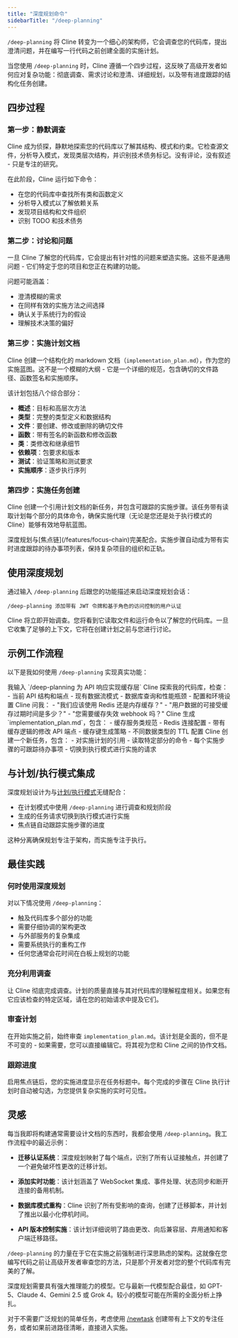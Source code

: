 ```yaml
---
title: "深度规划命令"
sidebarTitle: "/deep-planning"
---
```


`/deep-planning` 将 Cline 转变为一个细心的架构师，它会调查您的代码库，提出澄清问题，并在编写一行代码之前创建全面的实施计划。

当您使用 `/deep-planning` 时，Cline 遵循一个四步过程，这反映了高级开发者如何应对复杂功能：彻底调查、需求讨论和澄清、详细规划，以及带有进度跟踪的结构化任务创建。

## 四步过程

### 第一步：静默调查

Cline 成为侦探，静默地探索您的代码库以了解其结构、模式和约束。它检查源文件，分析导入模式，发现类层次结构，并识别技术债务标记。没有评论，没有叙述 - 只是专注的研究。

在此阶段，Cline 运行如下命令：
- 在您的代码库中查找所有类和函数定义
- 分析导入模式以了解依赖关系
- 发现项目结构和文件组织
- 识别 TODO 和技术债务

### 第二步：讨论和问题

一旦 Cline 了解您的代码库，它会提出有针对性的问题来塑造实施。这些不是通用问题 - 它们特定于您的项目和您正在构建的功能。

问题可能涵盖：
- 澄清模糊的需求
- 在同样有效的实施方法之间选择
- 确认关于系统行为的假设
- 理解技术决策的偏好

### 第三步：实施计划文档

Cline 创建一个结构化的 markdown 文档（`implementation_plan.md`），作为您的实施蓝图。这不是一个模糊的大纲 - 它是一个详细的规范，包含确切的文件路径、函数签名和实施顺序。

该计划包括八个综合部分：
- **概述**：目标和高层次方法
- **类型**：完整的类型定义和数据结构
- **文件**：要创建、修改或删除的确切文件
- **函数**：带有签名的新函数和修改函数
- **类**：类修改和继承细节
- **依赖项**：包要求和版本
- **测试**：验证策略和测试要求
- **实施顺序**：逐步执行序列

### 第四步：实施任务创建

Cline 创建一个引用计划文档的新任务，并包含可跟踪的实施步骤。该任务带有读取计划每个部分的具体命令，确保实施代理（无论是您还是处于执行模式的 Cline）能够有效地导航蓝图。

<Tip>
  深度规划与[焦点链](/features/focus-chain)完美配合。实施步骤自动成为带有实时进度跟踪的待办事项列表，保持复杂项目的组织和正轨。
</Tip>

## 使用深度规划

通过输入 `/deep-planning` 后跟您的功能描述来启动深度规划会话：

```
/deep-planning 添加带有 JWT 令牌和基于角色的访问控制的用户认证
```

Cline 将立即开始调查。您将看到它读取文件和运行命令以了解您的代码库。一旦它收集了足够的上下文，它将在创建计划之前与您进行讨论。

## 示例工作流程

以下是我如何使用 `/deep-planning` 实现真实功能：

<Steps>
  <Step title="启动规划">
    我输入 `/deep-planning 为 API 响应实现缓存层`
  </Step>
  <Step title="静默调查">
    Cline 探索我的代码库，检查：
    - 当前 API 结构和端点
    - 现有数据流模式
    - 数据库查询和性能瓶颈
    - 配置和环境设置
  </Step>
  <Step title="有针对性的讨论">
    Cline 问我：
    - "我们应该使用 Redis 还是内存缓存？"
    - "用户数据的可接受缓存过期时间是多少？"
    - "您需要缓存失效 webhook 吗？"
  </Step>
  <Step title="计划创建">
    Cline 生成 `implementation_plan.md`，包含：
    - 缓存服务类规范
    - Redis 连接配置
    - 带有缓存逻辑的修改 API 端点
    - 缓存键生成策略
    - 不同数据类型的 TTL 配置
  </Step>
  <Step title="任务生成">
    Cline 创建一个新任务，包含：
    - 对实施计划的引用
    - 读取特定部分的命令
    - 每个实施步骤的可跟踪待办事项
    - 切换到执行模式进行实施的请求
  </Step>
</Steps>

## 与计划/执行模式集成

深度规划设计为与[计划/执行模式](/features/plan-and-act)无缝配合：

- 在计划模式中使用 `/deep-planning` 进行调查和规划阶段
- 生成的任务请求切换到执行模式进行实施
- 焦点链自动跟踪实施步骤的进度

这种分离确保规划专注于架构，而实施专注于执行。

## 最佳实践

### 何时使用深度规划

对以下情况使用 `/deep-planning`：
- 触及代码库多个部分的功能
- 需要仔细协调的架构更改
- 与外部服务的复杂集成
- 需要系统执行的重构工作
- 任何您通常会花时间在白板上规划的功能

### 充分利用调查

让 Cline 彻底完成调查。计划的质量直接与其对代码库的理解程度相关。如果您有它应该检查的特定区域，请在您的初始请求中提及它们。

### 审查计划

在开始实施之前，始终审查 `implementation_plan.md`。该计划是全面的，但不是不可变的 - 如果需要，您可以直接编辑它。将其视为您和 Cline 之间的协作文档。

### 跟踪进度

启用焦点链后，您的实施进度显示在任务标题中。每个完成的步骤在 Cline 执行计划时自动被勾选，为您提供复杂实施的实时可见性。

## 灵感

每当我即将构建通常需要设计文档的东西时，我都会使用 `/deep-planning`。我工作流程中的最近示例：

- **迁移认证系统**：深度规划映射了每个端点，识别了所有认证接触点，并创建了一个避免破坏性更改的迁移计划。

- **添加实时功能**：该计划涵盖了 WebSocket 集成、事件处理、状态同步和断开连接的备用机制。

- **数据库模式重构**：Cline 识别了所有受影响的查询，创建了迁移脚本，并计划了推出以最小化停机时间。

- **API 版本控制实施**：该计划详细说明了路由更改、向后兼容层、弃用通知和客户端迁移路径。

`/deep-planning` 的力量在于它在实施之前强制进行深思熟虑的架构。这就像在您编写代码之前让高级开发者审查您的方法，只是那个开发者对您的整个代码库有完美的了解。

<Note>
  深度规划需要具有强大推理能力的模型。它与最新一代模型配合最佳，如 GPT-5、Claude 4、Gemini 2.5 或 Grok 4。较小的模型可能在所需的全面分析上挣扎。
</Note>

对于不需要广泛规划的简单任务，考虑使用 [/newtask](/features/slash-commands/new-task) 创建带有上下文的专注任务，或者如果前进路径清晰，直接进入实施。
